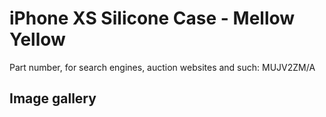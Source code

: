 
# iPhone XS Silicone Case - Mellow Yellow

Part number, for search engines, auction websites and such: MUJV2ZM/A

## Image gallery

<div style={{ width: '100%', maxWidth: '768px' }}>
<GalleryComponent
    images={[
      {
        original: "/everysource/MUJV2.webp",
        thumbnail: "/everypreview/MUJV2.webp",
      },
      {
        original: "/everysource/MUJV2_AV1_GOLD.webp",
        thumbnail: "/everypreview/MUJV2_AV1_GOLD.webp",
      },
      {
        original: "/everysource/MUJV2_AV1_SILVER.webp",
        thumbnail: "/everypreview/MUJV2_AV1_SILVER.webp",
      },
      {
        original: "/everysource/MUJV2_AV1_SPACE_GRAY.webp",
        thumbnail: "/everypreview/MUJV2_AV1_SPACE_GRAY.webp",
      },
      {
        original: "/everysource/MUJV2_AV2.webp",
        thumbnail: "/everypreview/MUJV2_AV2.webp",
      }
    ]}
  />
</div>
